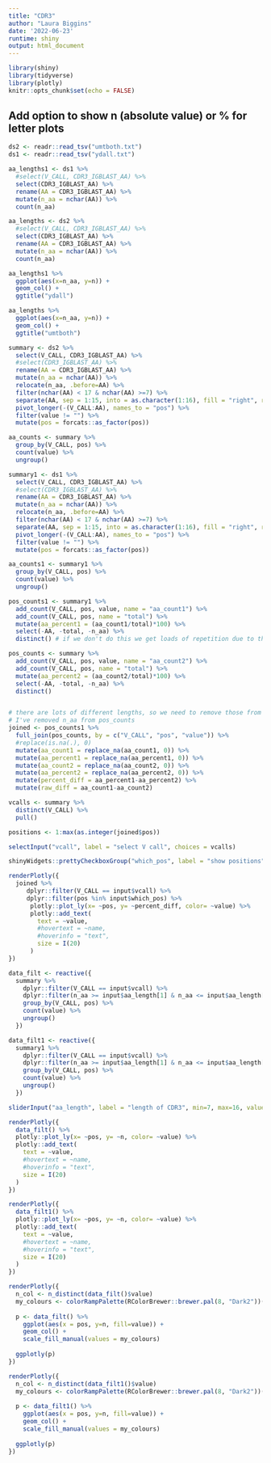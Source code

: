 ---
title: "CDR3"
author: "Laura Biggins"
date: '2022-06-23'
runtime: shiny
output: html_document
---

```{r setup, include=FALSE}
library(shiny)
library(tidyverse)
library(plotly)
knitr::opts_chunk$set(echo = FALSE)
```

## Add option to show n (absolute value) or % for letter plots

```{r}
ds2 <- readr::read_tsv("umtboth.txt")
ds1 <- readr::read_tsv("ydall.txt") 

aa_lengths1 <- ds1 %>%
  #select(V_CALL, CDR3_IGBLAST_AA) %>%
  select(CDR3_IGBLAST_AA) %>%
  rename(AA = CDR3_IGBLAST_AA) %>%
  mutate(n_aa = nchar(AA)) %>%
  count(n_aa)

aa_lengths <- ds2 %>%
  #select(V_CALL, CDR3_IGBLAST_AA) %>%
  select(CDR3_IGBLAST_AA) %>%
  rename(AA = CDR3_IGBLAST_AA) %>%
  mutate(n_aa = nchar(AA)) %>%
  count(n_aa)
```

```{r, fig.show="hold", out.width="50%"}
aa_lengths1 %>%
  ggplot(aes(x=n_aa, y=n)) +
  geom_col() +
  ggtitle("ydall")

aa_lengths %>%
  ggplot(aes(x=n_aa, y=n)) +
  geom_col() +
  ggtitle("umtboth")
```

```{r}
summary <- ds2 %>%
  select(V_CALL, CDR3_IGBLAST_AA) %>%
  #select(CDR3_IGBLAST_AA) %>%
  rename(AA = CDR3_IGBLAST_AA) %>%
  mutate(n_aa = nchar(AA)) %>%
  relocate(n_aa, .before=AA) %>%
  filter(nchar(AA) < 17 & nchar(AA) >=7) %>%
  separate(AA, sep = 1:15, into = as.character(1:16), fill = "right", remove = FALSE) %>%
  pivot_longer(-(V_CALL:AA), names_to = "pos") %>%
  filter(value != "") %>%
  mutate(pos = forcats::as_factor(pos)) 

aa_counts <- summary %>%
  group_by(V_CALL, pos) %>%
  count(value) %>%
  ungroup() 

summary1 <- ds1 %>%
  select(V_CALL, CDR3_IGBLAST_AA) %>%
  #select(CDR3_IGBLAST_AA) %>%
  rename(AA = CDR3_IGBLAST_AA) %>%
  mutate(n_aa = nchar(AA)) %>%
  relocate(n_aa, .before=AA) %>%
  filter(nchar(AA) < 17 & nchar(AA) >=7) %>%
  separate(AA, sep = 1:15, into = as.character(1:16), fill = "right", remove = FALSE) %>%
  pivot_longer(-(V_CALL:AA), names_to = "pos") %>%
  filter(value != "") %>%
  mutate(pos = forcats::as_factor(pos)) 

aa_counts1 <- summary1 %>%
  group_by(V_CALL, pos) %>%
  count(value) %>%
  ungroup() 

```

```{r, differences}
pos_counts1 <- summary1 %>%
  add_count(V_CALL, pos, value, name = "aa_count1") %>%
  add_count(V_CALL, pos, name = "total") %>%
  mutate(aa_percent1 = (aa_count1/total)*100) %>%
  select(-AA, -total, -n_aa) %>%
  distinct() # if we don't do this we get loads of repetition due to the n_aa lengths

pos_counts <- summary %>%
  add_count(V_CALL, pos, value, name = "aa_count2") %>%
  add_count(V_CALL, pos, name = "total") %>%
  mutate(aa_percent2 = (aa_count2/total)*100) %>%
  select(-AA, -total, -n_aa) %>%
  distinct()


# there are lots of different lengths, so we need to remove those from the join or the table size gets ridiculous. If we're going to filter on length, it'll have to be upstream.
# I've removed n_aa from pos_counts
joined <- pos_counts1 %>%
  full_join(pos_counts, by = c("V_CALL", "pos", "value")) %>%
  #replace(is.na(.), 0)
  mutate(aa_count1 = replace_na(aa_count1, 0)) %>%
  mutate(aa_percent1 = replace_na(aa_percent1, 0)) %>%
  mutate(aa_count2 = replace_na(aa_count2, 0)) %>%
  mutate(aa_percent2 = replace_na(aa_percent2, 0)) %>%
  mutate(percent_diff = aa_percent1-aa_percent2) %>%
  mutate(raw_diff = aa_count1-aa_count2)
```


```{r}
vcalls <- summary %>%
  distinct(V_CALL) %>%
  pull()

positions <- 1:max(as.integer(joined$pos))
```

```{r}
selectInput("vcall", label = "select V call", choices = vcalls)
```

```{r}
shinyWidgets::prettyCheckboxGroup("which_pos", label = "show positions", choices = positions, selected = positions, inline=TRUE)
```

```{r}
renderPlotly({
  joined %>%
     dplyr::filter(V_CALL == input$vcall) %>%
     dplyr::filter(pos %in% input$which_pos) %>%
      plotly::plot_ly(x= ~pos, y= ~percent_diff, color= ~value) %>%
      plotly::add_text(
        text = ~value,
        #hovertext = ~name,
        #hoverinfo = "text",
        size = I(20)
      )
})
```




```{r}
data_filt <- reactive({
  summary %>%
    dplyr::filter(V_CALL == input$vcall) %>%
    dplyr::filter(n_aa >= input$aa_length[1] & n_aa <= input$aa_length[2]) %>%
    group_by(V_CALL, pos) %>%
    count(value) %>%
    ungroup() 
  })

data_filt1 <- reactive({
  summary1 %>%
    dplyr::filter(V_CALL == input$vcall) %>%
    dplyr::filter(n_aa >= input$aa_length[1] & n_aa <= input$aa_length[2]) %>%
    group_by(V_CALL, pos) %>%
    count(value) %>%
    ungroup() 
  })

```


```{r}
sliderInput("aa_length", label = "length of CDR3", min=7, max=16, value = c(7,16))
```


```{r}
renderPlotly({
  data_filt() %>%
  plotly::plot_ly(x= ~pos, y= ~n, color= ~value) %>%
  plotly::add_text(
    text = ~value,
    #hovertext = ~name,
    #hoverinfo = "text",
    size = I(20)
  )
})
```

```{r}
renderPlotly({
  data_filt1() %>%
  plotly::plot_ly(x= ~pos, y= ~n, color= ~value) %>%
  plotly::add_text(
    text = ~value,
    #hovertext = ~name,
    #hoverinfo = "text",
    size = I(20)
  )
})
```


```{r}
renderPlotly({
  n_col <- n_distinct(data_filt()$value)
  my_colours <- colorRampPalette(RColorBrewer::brewer.pal(8, "Dark2"))(n_col)
  
  p <- data_filt() %>%
    ggplot(aes(x = pos, y=n, fill=value)) +
    geom_col() +
    scale_fill_manual(values = my_colours)
  
  ggplotly(p)
})
```

```{r}
renderPlotly({
  n_col <- n_distinct(data_filt1()$value)
  my_colours <- colorRampPalette(RColorBrewer::brewer.pal(8, "Dark2"))(n_col)
  
  p <- data_filt1() %>%
    ggplot(aes(x = pos, y=n, fill=value)) +
    geom_col() +
    scale_fill_manual(values = my_colours)
  
  ggplotly(p)
})
```
